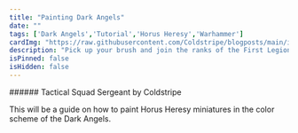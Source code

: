 ```yaml
---
title: "Painting Dark Angels"
date: ""
tags: ['Dark Angels','Tutorial','Horus Heresy','Warhammer']
cardImg: "https://raw.githubusercontent.com/Coldstripe/blogposts/main/images/tacticalsgt.jpg"
description: "Pick up your brush and join the ranks of the First Legion."
isPinned: false
isHidden: false
---
```

<MDXImage src="https://raw.githubusercontent.com/Coldstripe/blogposts/main/images/tacticalsgt.jpg" alt="Dark Angels Tactical Sergeant" width={650} height={650}/>
###### Tactical Squad Sergeant by Coldstripe

This will be a guide on how to paint Horus Heresy miniatures in the color scheme of the Dark Angels.